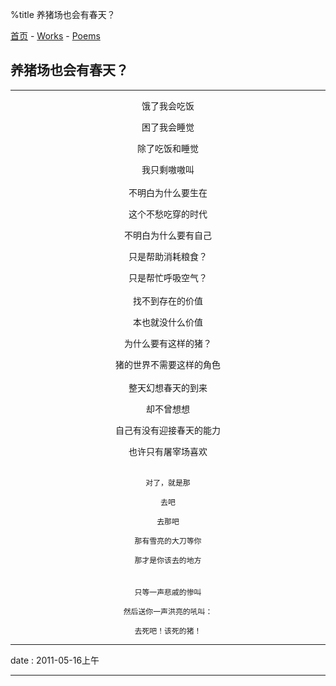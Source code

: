 %title 养猪场也会有春天？

[[../../index|首页]] - [[../index|Works]] - [[index|Poems]]
==养猪场也会有春天？==
----
<center>
饿了我会吃饭

困了我会睡觉

除了吃饭和睡觉

我只剩嗷嗷叫<br><br>

不明白为什么要生在

这个不愁吃穿的时代

不明白为什么要有自己

只是帮助消耗粮食？

只是帮忙呼吸空气？<br><br>

找不到存在的价值

本也就没什么价值

为什么要有这样的猪？

猪的世界不需要这样的角色<br><br>

整天幻想春天的到来

却不曾想想

自己有没有迎接春天的能力

也许只有屠宰场喜欢<br><br>

 对了，就是那

 去吧

 去那吧

 那有雪亮的大刀等你

 那才是你该去的地方<br><br>

 只等一声悲戚的惨叫

 然后送你一声洪亮的吼叫：

 去死吧！该死的猪！
</center>
----
<red>date</red> : 2011-05-16上午
----
